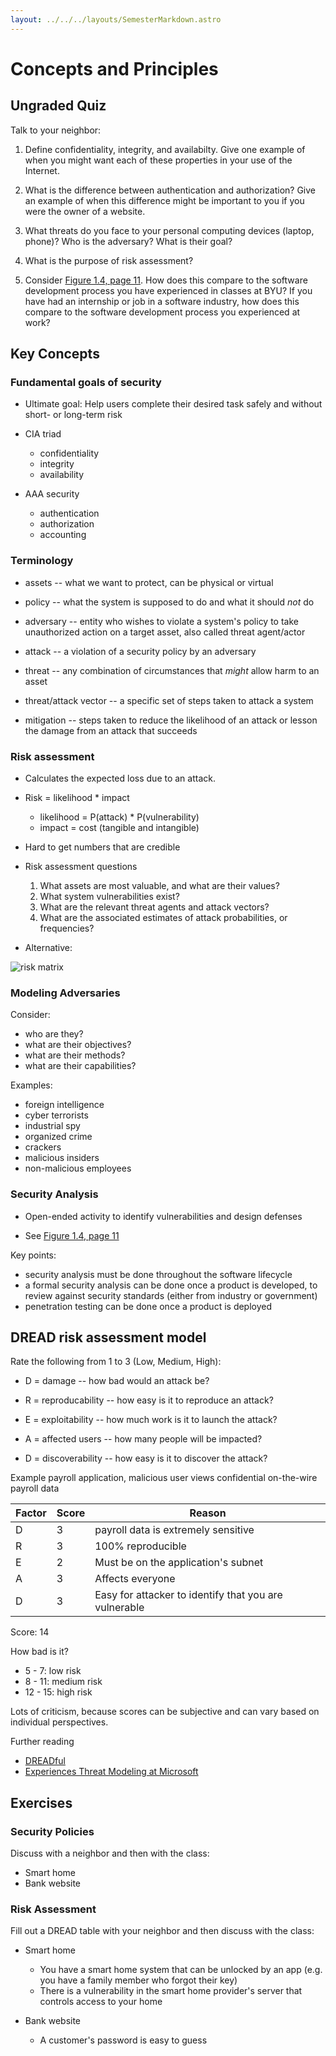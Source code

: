 ```yaml
---
layout: ../../../layouts/SemesterMarkdown.astro
---
```


# Concepts and Principles

## Ungraded Quiz

Talk to your neighbor:

1. Define confidentiality, integrity, and availabilty. Give one example of when you might want each of these properties in your use of the Internet.

1. What is the difference between authentication and authorization? Give an example of when this difference might be important to you if you were the owner of a website.

1. What threats do you face to your personal computing devices (laptop, phone)? Who is the adversary? What is their goal?

1. What is the purpose of risk assessment?

1. Consider [Figure 1.4, page 11](https://people.scs.carleton.ca/~paulv/toolsjewels/TJrev1/ch1-rev1.pdf). How does this compare to the software development process you have experienced in classes at BYU? If you have had an internship or job in a software industry, how does this compare to the software development process you experienced at work?

## Key Concepts

### Fundamental goals of security

- Ultimate goal: Help users complete their desired task safely and without
  short- or long-term risk

- CIA triad

  - confidentiality
  - integrity
  - availability

- AAA security

  - authentication
  - authorization
  - accounting

### Terminology

- assets -- what we want to protect, can be physical or virtual

- policy -- what the system is supposed to do and what it should _not_ do

- adversary -- entity who wishes to violate a system's policy to take
  unauthorized action on a target asset, also called threat agent/actor

- attack -- a violation of a security policy by an adversary

- threat -- any combination of circumstances that _might_ allow harm to an asset

- threat/attack vector -- a specific set of steps taken to attack a system

- mitigation -- steps taken to reduce the likelihood of an attack or lesson the
  damage from an attack that succeeds

### Risk assessment

- Calculates the expected loss due to an attack.

- Risk = likelihood \* impact

  - likelihood = P(attack) \* P(vulnerability)
  - impact = cost (tangible and intangible)

- Hard to get numbers that are credible

- Risk assessment questions

  1. What assets are most valuable, and what are their values?
  2. What system vulnerabilities exist?
  3. What are the relevant threat agents and attack vectors?
  4. What are the associated estimates of attack probabilities, or frequencies?

- Alternative:

![risk matrix](/images/risk-matrix.svg)

### Modeling Adversaries

Consider:

- who are they?
- what are their objectives?
- what are their methods?
- what are their capabilities?

Examples:

- foreign intelligence
- cyber terrorists
- industrial spy
- organized crime
- crackers
- malicious insiders
- non-malicious employees

### Security Analysis

- Open-ended activity to identify vulnerabilities and design defenses

- See
  [Figure 1.4, page 11](https://people.scs.carleton.ca/~paulv/toolsjewels/TJrev1/ch1-rev1.pdf)

Key points:

- security analysis must be done throughout the software lifecycle
- a formal security analysis can be done once a product is developed, to review
  against security standards (either from industry or government)
- penetration testing can be done once a product is deployed

## DREAD risk assessment model

Rate the following from 1 to 3 (Low, Medium, High):

- D = damage -- how bad would an attack be?

- R = reproducability -- how easy is it to reproduce an attack?

- E = exploitability -- how much work is it to launch the attack?

- A = affected users -- how many people will be impacted?

- D = discoverability -- how easy is it to discover the attack?

Example payroll application, malicious user views confidential on-the-wire
payroll data

| Factor | Score | Reason                                                |
| ------ | ----- | ----------------------------------------------------- |
| D      | 3     | payroll data is extremely sensitive                   |
| R      | 3     | 100% reproducible                                     |
| E      | 2     | Must be on the application's subnet                   |
| A      | 3     | Affects everyone                                      |
| D      | 3     | Easy for attacker to identify that you are vulnerable |

Score: 14

How bad is it?

- 5 - 7: low risk
- 8 - 11: medium risk
- 12 - 15: high risk

Lots of criticism, because scores can be subjective and can vary based on
individual perspectives.

Further reading

- [DREADful](https://learn.microsoft.com/en-us/archive/blogs/david_leblanc/dreadful)
- [Experiences Threat Modeling at Microsoft](https://shostack.org/files/papers/modsec08/Shostack-ModSec08-Experiences-Threat-Modeling-At-Microsoft.pdf)

## Exercises

### Security Policies

Discuss with a neighbor and then with the class:

- Smart home
- Bank website

### Risk Assessment

Fill out a DREAD table with your neighbor and then discuss with the class:

- Smart home

  - You have a smart home system that can be unlocked by an app (e.g. you have a
    family member who forgot their key)
  - There is a vulnerability in the smart home provider's server that controls
    access to your home

- Bank website
  - A customer's password is easy to guess

